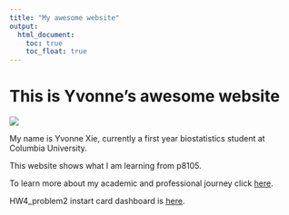 ```yaml
---
title: "My awesome website"
output: 
  html_document:
    toc: true
    toc_float: true
---
```


# This is Yvonne's awesome website

![](https://media.giphy.com/media/drXGoW1iudhKw/giphy.gif)

My name is Yvonne Xie, currently a first year biostatistics student at Columbia University.

This website shows what I am learning from p8105. 

To learn more about my academic and professional journey click [here](about.html). 

HW4_problem2 instart card dashboard is [here](problem2_hw4.html).

